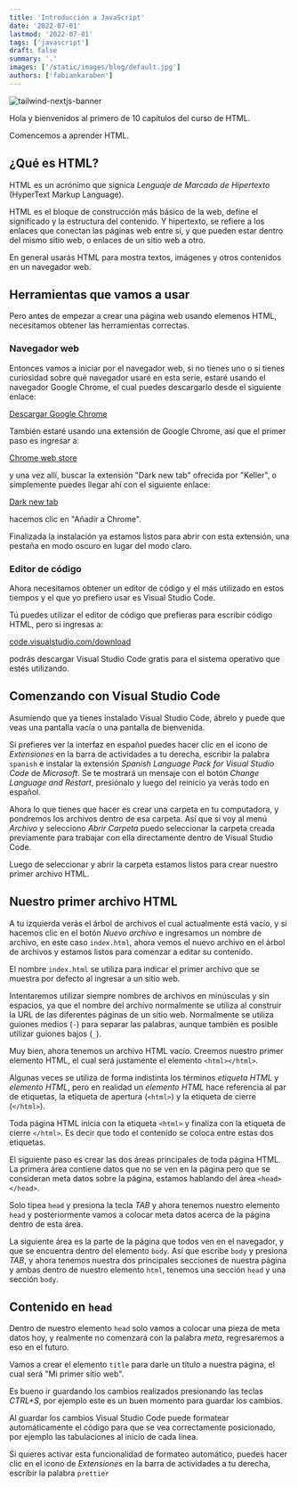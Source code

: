 ```yaml
---
title: 'Introducción a JavaScript'
date: '2022-07-01'
lastmod: '2022-07-01'
tags: ['javascript']
draft: false
summary: '.'
images: ['/static/images/blog/default.jpg']
authors: ['fabiankaraben']
---
```


![tailwind-nextjs-banner](/../static/images/blog/default.jpg)

Hola y bienvenidos al primero de 10 capítulos del curso de HTML.

Comencemos a aprender HTML.

## ¿Qué es HTML?

HTML es un acrónimo que signica *Lenguaje de Marcado de Hipertexto* (HyperText Markup Language).

HTML es el bloque de construcción más básico de la web, define el significado y la estructura del
contenido. Y hipertexto, se refiere a los enlaces que conectan las páginas web entre sí, y que
pueden estar dentro del mismo sitio web, o enlaces de un sitio web a otro.

En general usarás HTML para mostra textos, imágenes y otros contenidos en un navegador web.

## Herramientas que vamos a usar

Pero antes de empezar a crear una página web usando elemenos HTML, necesitamos obtener las herramientas
correctas. 

### Navegador web

Entonces vamos a iniciar por el navegador web, si no tienes uno o si tienes curiosidad sobre
qué navegador usaré en esta serie, estaré usando el navegador Google Chrome, el cual puedes descargarlo
desde el siguiente enlace:

[Descargar Google Chrome](https://www.google.com/intl/es/chrome/)

También estaré usando una extensión de Google Chrome, así que el primer paso es ingresar a:

[Chrome web store](https://chrome.google.com/webstore/category/extensions?hl=es)

y una vez allí, buscar la extensión "Dark new tab" ofrecida por "Keller", o simplemente puedes llegar
ahí con el siguiente enlace:

[Dark new tab](https://chrome.google.com/webstore/detail/dark-new-tab/kcphhkbdlfggickaoeiahdcfhagfbajl?hl=es)

hacemos clic en "Añadir a Chrome".

Finalizada la instalación ya estamos listos para abrir con esta extensión, una pestaña en modo oscuro en lugar
del modo claro.

### Editor de código

Ahora necesitamos obtener un editor de código y el más utilizado en estos tiempos y el que yo prefiero usar 
es Visual Studio Code.

Tú puedes utilizar el editor de código que prefieras para escribir código HTML, pero si ingresas a:

[code.visualstudio.com/download](https://code.visualstudio.com/download)

podrás descargar Visual Studio Code gratis para el sistema operativo que estés utilizando.

## Comenzando con Visual Studio Code

Asumiendo que ya tienes instalado Visual Studio Code, ábrelo y puede que veas una pantalla vacía o una pantalla de bienvenida.

Si prefieres ver la interfaz en español puedes hacer clic en el icono de *Extensiones* en la barra de actividades a tu derecha,
escribir la palabra `spanish` e instalar la extensión *Spanish Language Pack for Visual Studio Code* de *Microsoft*.
Se te mostrará un mensaje con el botón *Change Language and Restart*, presiónalo y luego del reinicio ya verás todo en español.

Ahora lo que tienes que hacer es crear una carpeta en tu computadora, y pondremos los archivos dentro de esa carpeta.
Así que si voy al menú *Archivo* y selecciono *Abrir Carpeta* puedo seleccionar la carpeta creada previamente para
trabajar con ella directamente dentro de Visual Studio Code.

Luego de seleccionar y abrir la carpeta estamos listos para crear nuestro primer archivo HTML.

## Nuestro primer archivo HTML

A tu izquierda verás el árbol de archivos el cual actualmente está vacío, y si hacemos clic en el botón *Nuevo archivo* e ingresamos
un nombre de archivo, en este caso `index.html`, ahora vemos el nuevo archivo en el árbol de archivos y estamos listos para 
comenzar a editar su contenido.

El nombre `index.html` se utiliza para indicar el primer archivo que se muestra por defecto al ingresar a un sitio web.

Intentaremos utilizar siempre nombres de archivos en minúsculas y sin espacios, ya que el nombre del archivo normalmente se utiliza
al construir la URL de las diferentes páginas de un sitio web. Normalmente se utiliza guiones medios (`-`) para separar las palabras,
aunque también es posible utilizar guiones bajos (`_`).

Muy bien, ahora tenemos un archivo HTML vacío. Creemos nuestro primer elemento HTML, el cual será justamente el 
elemento `<html></html>`.

Algunas veces se utiliza de forma indistinta los términos *etiqueta HTML* y *elemento HTML*, pero en realidad un *elemento HTML*
hace referencia al par de etiquetas, la etiqueta de apertura (`<html>`) y la etiqueta de cierre (`</html>`). 

Toda página HTML inicia con la etiqueta `<html>` y finaliza con la etiqueta de cierre `</html>`. Es decir que todo el contenido
se coloca entre estas dos etiquetas.

El siguiente paso es crear las dos áreas principales de toda página HTML. La primera área contiene datos que no se ven en la página
pero que se consideran meta datos sobre la página, estamos hablando del área `<head></head>`.

Solo tipea `head` y presiona la tecla *TAB* y ahora tenemos nuestro elemento `head` y posteriormente vamos a colocar meta datos 
acerca de la página dentro de esta área.

La siguiente área es la parte de la página que todos ven en el navegador, y que se encuentra dentro del elemento `body`.
Así que escribe `body` y presiona *TAB*, y ahora tenemos nuestra dos principales secciones de nuestra página y ambas dentro
de nuestro elemento `html`, tenemos una sección `head` y una sección `body`.

## Contenido en `head`

Dentro de nuestro elemento `head` solo vamos a colocar una pieza de meta datos hoy, y realmente no comenzará con la palabra *meta*,
regresaremos a eso en el futuro.

Vamos a crear el elemento `title` para darle un título a nuestra página, el cual será "Mi primer sitio web".

Es bueno ir guardando los cambios realizados presionando las teclas *CTRL+S*, por ejemplo este es un buen momento para guardar los
cambios.

Al guardar los cambios Visual Studio Code puede formatear automáticamente el código para que se vea correctamente posicionado, por
ejemplo las tabulaciones al inicio de cada línea.

Si quieres activar esta funcionalidad de formateo automático, puedes hacer clic en el icono de *Extensiones* en la barra de actividades 
a tu derecha, escribir la palabra `prettier`